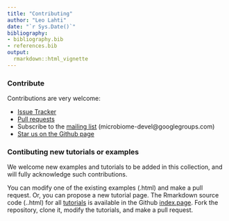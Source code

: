 ```yaml
---
title: "Contributing"
author: "Leo Lahti"
date: "`r Sys.Date()`"
bibliography: 
- bibliography.bib
- references.bib
output: 
  rmarkdown::html_vignette
---
```

<!--
  %\VignetteEngine{knitr::rmarkdown}
  %\VignetteIndexEntry{microbiome tutorial - comparisons}
  %\usepackage[utf8]{inputenc}
  %\VignetteEncoding{UTF-8}  
-->


### Contribute

Contributions are very welcome:

  * [Issue Tracker](https://github.com/microbiome/microbiome/issues) 
  * [Pull requests](https://github.com/microbiome/microbiome/)
  * Subscribe to the [mailing list](https://groups.google.com/forum/#!forum/microbiome-devel) (microbiome-devel@googlegroups.com)
  * [Star us on the Github page](https://github.com/microbiome/microbiome)


### Contibuting new tutorials or examples

We welcome new examples and tutorials to be added in this collection, and will fully acknowledge such contributions.

You can modify one of the existing examples (.html) and make a pull request. Or, you can propose a new tutorial page. The Rmarkdown source code (..html) for all [tutorials](http://microbiome.github.io/microbiome/) is available in the Github [index.page](https://github.com/microbiome/microbiome/tree/master/index.). Fork the repository, clone it, modify the tutorials, and make a pull request.






